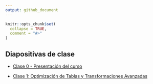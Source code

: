```yaml
---
output: github_document
---
```


<!-- README.md is generated from README.Rmd. Please edit that file -->

```r
knitr::opts_chunk$set(
  collapse = TRUE,
  comment = "#>"
)
```


<!-- badges: start -->
<!-- badges: end -->


## Diapositivas de clase

- [Clase 0 - Presentación del curso](https://estacion-r.github.io/dominando_r/clase-0-puestsa_a_punto/clase-0-puestsa_a_punto.html#/title-slide)

- [Clase 1: Optimización de Tablas y Transformaciones Avanzadas](https://estacion-r.github.io/dominando_r/clase_1_pivoteo/clase-1-pivoteo_de_tablas.html#/title-slide)
